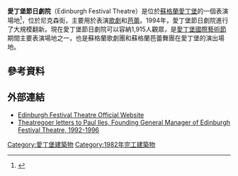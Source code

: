 {{Infobox theatre
| name               = 愛丁堡節日劇院<br>Edinburgh Festival Theatre
| image              = Festival Theatre.JPG
| image_size         = 
| image_alt          = 
| caption            = 
| image_map          = 
| map_caption        = 
| pushpin_map        = 
| pushpin_map_caption= 
| former names       = Empire Palace Theatre
| address            = 13/29 Nicolson Street 
| city               = {{SCO}} [[愛丁堡|愛丁堡]]
| country            = {{GBR}}
| designation        = 
| latitude           = 
| longitude          = 
| coord_region       = 
| coord_dim          = 
| coordinates        = {{coord|55|56|48.12|N|3|11|10.24|W|display=inline,title}}
| architect          = 
| owner              = 
| tenant             = 
| operator           = Festival City Theatres 
| capacity           = 1,915
| type               = 
| opened             = 1982年11月7日
| reopened           = 1911，1994
| yearsactive        = 
| rebuilt            = 
| closed             = 
| demolished         = 
| othernames         = 
| production         = 
| currentuse         = 
| website            = {{URL|http://www.edtheatres.com/festival}}
}}
'''愛丁堡節日劇院'''（Edinburgh Festival Theatre）是位於[[蘇格蘭|蘇格蘭]][[愛丁堡|愛丁堡]]的一個表演場地<ref>{{Cite web |url=http://news.scotsman.com/features/Why-youve-more-than-a.2578441.jp |title=存档副本 |accessdate=2016-07-15 |archive-date=2020-01-22 |archive-url=https://web.archive.org/web/20200122044516/https://www.scotsman.com/news |dead-url=no }}</ref>，位於尼克森街，主要用於表演[[歌劇|歌劇]]和[[芭蕾|芭蕾]]。1994年，愛丁堡節日劇院進行了大規模翻新。現在愛丁堡節日劇院可以容納1,915人觀眾，是[[愛丁堡國際藝術節|愛丁堡國際藝術節]]期間主要表演場地之一，也是蘇格蘭歌劇團和蘇格蘭芭蕾舞團在愛丁堡的演出場地。

==參考資料==
{{Reflist}}
==外部連結==
{{Commons category}}
*[https://web.archive.org/web/20160718132629/http://www.edtheatres.com/  Edinburgh Festival Theatre Official Website]
*[https://archive.is/20130420222858/http://www.laughingaudience.co.uk/house_management.html Theatregoer letters to Paul Iles, Founding General Manager of Edinburgh Festival Theatre, 1992-1996]
[[Category:愛丁堡建築物|Category:愛丁堡建築物]]
[[Category:1982年完工建築物|Category:1982年完工建築物]]